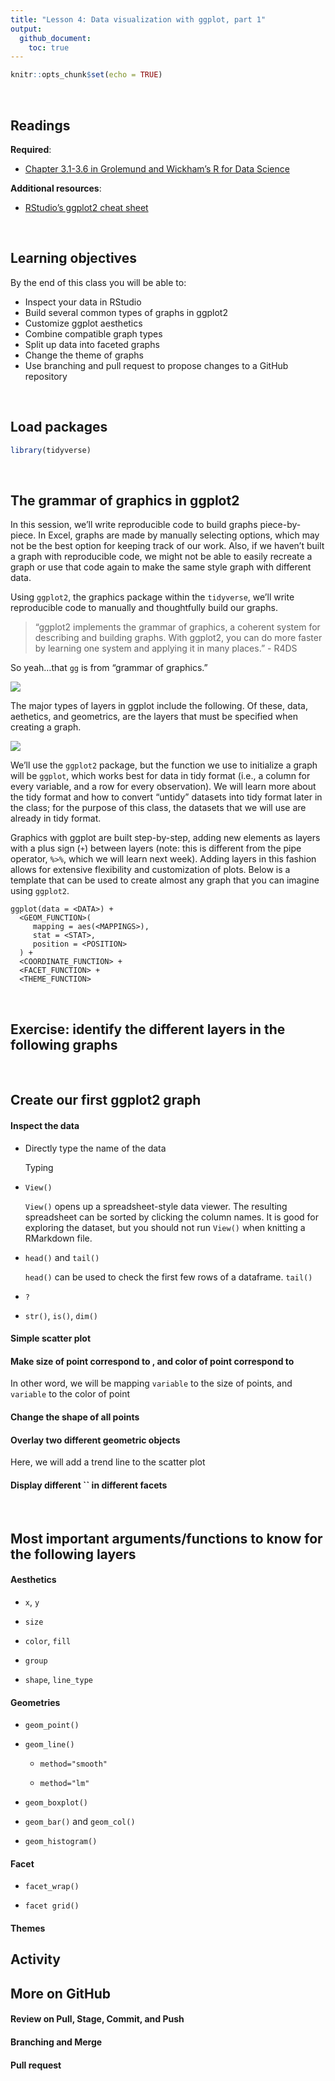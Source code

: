 ```yaml
---
title: "Lesson 4: Data visualization with ggplot, part 1"
output: 
  github_document: 
    toc: true
---
```

  
```r
knitr::opts_chunk$set(echo = TRUE)
```

<br>

## Readings  

**Required**:  

* [Chapter 3.1-3.6 in Grolemund and Wickham's R for Data Science](https://r4ds.had.co.nz/data-visualisation.html)  

**Additional resources**:  

* [RStudio's ggplot2 cheat sheet](https://github.com/rstudio/cheatsheets/blob/master/data-visualization-2.1.pdf)  

<br>  

## Learning objectives

By the end of this class you will be able to:

* Inspect your data in RStudio  
* Build several common types of graphs in ggplot2  
* Customize ggplot aesthetics
* Combine compatible graph types
* Split up data into faceted graphs  
* Change the theme of graphs  
* Use branching and pull request to propose changes to a GitHub repository  

<br>  

## Load packages

```r
library(tidyverse)
```

<br>  

## The grammar of graphics in ggplot2

In this session, we’ll write reproducible code to build graphs piece-by-piece. In Excel, graphs are made by manually selecting options, which may not be the best option for keeping track of our work. Also, if we haven’t built a graph with reproducible code, we might not be able to easily recreate a graph or use that code again to make the same style graph with different data.

Using `ggplot2`, the graphics package within the `tidyverse`, we’ll write reproducible code to manually and thoughtfully build our graphs.

> “ggplot2 implements the grammar of graphics, a coherent system for describing and building graphs. With ggplot2, you can do more faster by learning one system and applying it in many places.” - R4DS

So yeah…that `gg` is from “grammar of graphics.”

![](https://rstudio-conf-2020.github.io/r-for-excel/img/rstudio-cheatsheet-ggplot.png)

The major types of layers in ggplot include the following. Of these, data, aethetics, and geometrics, are the layers that must be specified when creating a graph.

![](https://cxlabsblog.files.wordpress.com/2017/10/2017-10-24-14_36_29-visualization-layers-of-ggplot-google-docs.png)

We’ll use the `ggplot2` package, but the function we use to initialize a graph will be `ggplot`, which works best for data in tidy format (i.e., a column for every variable, and a row for every observation). We will learn more about the tidy format and how to convert "untidy" datasets into tidy format later in the class; for the purpose of this class, the datasets that we will use are already in tidy format. 

Graphics with ggplot are built step-by-step, adding new elements as layers with a plus sign (`+`) between layers (note: this is different from the pipe operator, `%>%`, which we will learn next week). Adding layers in this fashion allows for extensive flexibility and customization of plots. Below is a template that can be used to create almost any graph that you can imagine using `ggplot2`.

```
ggplot(data = <DATA>) + 
  <GEOM_FUNCTION>(
     mapping = aes(<MAPPINGS>),
     stat = <STAT>, 
     position = <POSITION>
  ) +
  <COORDINATE_FUNCTION> +
  <FACET_FUNCTION> +
  <THEME_FUNCTION>
```

<br>  

## Exercise: identify the different layers in the following graphs

<br>  

## Create our first ggplot2 graph

#### Inspect the data

* Directly type the name of the data
    
    Typing 
    
* `View()`

    `View()` opens up a spreadsheet-style data viewer. The resulting spreadsheet can be sorted by clicking the column names. It is good for exploring the dataset, but you should not run `View()` when knitting a RMarkdown file.

* `head()` and `tail()`
    
    `head()` can be used to check the first few rows of a dataframe. `tail()`

* `?`

* `str()`, `is()`, `dim()`

#### Simple scatter plot

#### Make size of point correspond to ` `, and color of point correspond to ` `

In other word, we will be mapping `variable` to the size of points, and `variable` to the color of point

#### Change the shape of all points

#### Overlay two different geometric objects

Here, we will add a trend line to the scatter plot

#### Display different `` in different facets

<br>  

## Most important arguments/functions to know for the following layers

#### Aesthetics

* `x`, `y`

* `size`

* `color`, `fill`

* `group`

* `shape`, `line_type`

#### Geometries

* `geom_point()`

* `geom_line()`

    * `method="smooth"`

    * `method="lm"`

* `geom_boxplot()`

* `geom_bar()` and `geom_col()`

* `geom_histogram()`

#### Facet

* `facet_wrap()`

* `facet grid()`

#### Themes

## Activity

## More on GitHub

#### Review on Pull, Stage, Commit, and Push

#### Branching and Merge

#### Pull request
